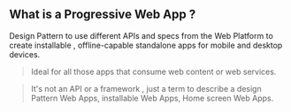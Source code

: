 ## What is a Progressive Web App ?

Design Pattern to use different APIs and specs from the Web Platform
to create installable , offline-capable standalone apps for mobile and
desktop devices.

> Ideal for all those apps that consume web content or web services.

> It's not an API or a framework , just a term to describe a design Pattern
Web Apps, installable Web Apps, Home screen Web Apps.

